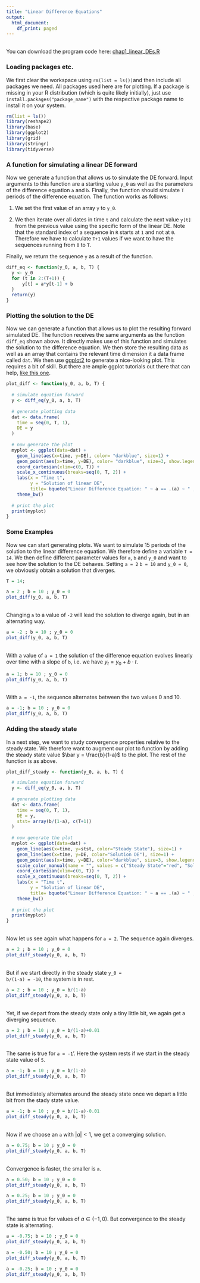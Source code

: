 ```yaml
---
title: "Linear Difference Equations"
output:
  html_document:
    df_print: paged
---
```

<br />
You can download the program code here: [chap1_linear_DEs.R](href="http://www.fabian-kindermann.de/teaching/dynmacro/chap1_linear_DEs.R")

### Loading packages etc.
We first clear the workspace using `rm(list = ls())`and then include all packages we need. All packages used here are for plotting. If a package is missing in your R distribution (which is quite likely initially), just use `install.packages("package_name")` with the respective package name to install it on your system.

```r
rm(list = ls())
library(reshape2)
library(base)
library(ggplot2)
library(grid)
library(stringr)
library(tidyverse)
```


### A function for simulating a linear DE forward

Now we generate a function that allows us to simulate the DE forward. Input arguments to this function are a starting value `y_0` as well as the parameters of the difference equation `a` and `b`. Finally, the function should simulate `T ` periods of the difference equation. The function works as follows:

1. We set the first value of an array `y` to `y_0`.

2. We then iterate over all dates in time `t` and calculate the next value `y[t]` from the previous value using the specific form of the linear DE. Note that the standard index of a sequence in `R` starts at `1` and not at `0`. Therefore we have to calculate `T+1` values if we want to have the sequences running from `0` to `T`.

Finally, we return the sequence `y` as a result of the function.

```r
diff_eq <- function(y_0, a, b, T) {
  y <- y_0
  for (t in 2:(T+1)) {
      y[t] = a*y[t-1] + b
  }
  return(y)
} 
```

### Plotting the solution to the DE

Now we can generate a function that allows us to plot the resulting forward simulated DE. The function receives the same arguments as the function `diff_eq` shown above. It directly makes use of this function and simulates the solution to the difference equation. We then store the resulting data as well as an array that contains the relevant time dimension it a data frame called `dat`. We then use [ggplot2](https://ggplot2.tidyverse.org) to generate a nice-looking plot. This requires a bit of skill. But there are ample ggplot tutorials out there that can help, [like this one](http://r-statistics.co/Complete-Ggplot2-Tutorial-Part1-With-R-Code.html).

```r
plot_diff <- function(y_0, a, b, T) {
  
  # simulate equation forward
  y <- diff_eq(y_0, a, b, T)
  
  # generate plotting data
  dat <- data.frame(
    time = seq(0, T, 1),
    DE = y
  )
  
  # now generate the plot
  myplot <- ggplot(data=dat) + 
    geom_line(aes(x=time, y=DE), color= "darkblue", size=1) +
    geom_point(aes(x=time, y=DE), color= "darkblue", size=3, show.legend = FALSE) +
    coord_cartesian(xlim=c(0, T)) + 
    scale_x_continuous(breaks=seq(0, T, 2)) +
    labs(x = "Time t",
         y = "Solution of linear DE",
         title= bquote("Linear Difference Equation: " ~ a == .(a) ~ " , " ~ b == .(b) ~ " , " ~ y[0] == .(y_0))) +
    theme_bw()
  
  # print the plot
  print(myplot)
}
```

### Some Examples 

Now we can start generating plots. We want to simulate 15 periods of the solution to the linear difference equation. We therefore define a variable `T = 14`. We then define different parameter values for `a`, `b` and `y_0` and want to see how the solution to the DE behaves. Setting `a = 2` `b = 10` and `y_0 = 0`, we obviously obtain a solution that diverges.

```r
T = 14;

a = 2 ; b = 10 ; y_0 = 0
plot_diff(y_0, a, b, T)
```

<br />
Changing `a` to a value of `-2` will lead the solution to diverge again, but in an alternating way.

```r
a = -2 ; b = 10 ; y_0 = 0
plot_diff(y_0, a, b, T)
```


<br />
With a value of `a = 1` the solution of the difference equation evolves linearly over time with a slope of `b`, i.e. we have $y_t = y_0 + b\cdot t$. 

```r
a = 1; b = 10 ; y_0 = 0
plot_diff(y_0, a, b, T)
```

<br />
With `a = -1`, the sequence alternates between the two values $0$ and $10$.

```r
a = -1; b = 10 ; y_0 = 0
plot_diff(y_0, a, b, T)
```

### Adding the steady state

In a next step, we want to study convergence properties relative to the steady state. We therefore want to augment our plot to function by adding the steady state value $\bar y = \frac{b}{1-a}$ to the plot. The rest of the function is as above.

```r
plot_diff_steady <- function(y_0, a, b, T) {

  # simulate equation forward
  y <- diff_eq(y_0, a, b, T)
  
  # generate plotting data
  dat <- data.frame(
    time = seq(0, T, 1),
    DE = y,
    stst= array(b/(1-a), c(T+1))
  )
  
  # now generate the plot
  myplot <- ggplot(data=dat) + 
    geom_line(aes(x=time, y=stst, color="Steady State"), size=1) +
    geom_line(aes(x=time, y=DE, color="Solution DE"), size=1) +
    geom_point(aes(x=time, y=DE), color="darkblue", size=3, show.legend = FALSE) +
    scale_color_manual(name = "", values = c("Steady State"="red", "Solution DE"="darkblue")) +
    coord_cartesian(xlim=c(0, T)) + 
    scale_x_continuous(breaks=seq(0, T, 2)) +
    labs(x = "Time t",
         y = "Solution of linear DE",
         title= bquote("Linear Difference Equation: " ~ a == .(a) ~ " , " ~ b == .(b) ~ " , " ~ y[0] == .(y_0))) +
    theme_bw()
  
  # print the plot
  print(myplot)
}
```


<br />
Now let us see again what happens for `a = 2`. The sequence again diverges.

```r
a = 2 ; b = 10 ; y_0 = 0
plot_diff_steady(y_0, a, b, T)
```

<br />
But if we start directly in the steady state <code>y_0 = b/(1-a) = -10</code>, the system is in rest.

```r
a = 2 ; b = 10 ; y_0 = b/(1-a)
plot_diff_steady(y_0, a, b, T)
```

<br />
Yet, if we depart from the steady state only a tiny little bit, we again get a diverging sequence.

```r
a = 2 ; b = 10 ; y_0 = b/(1-a)+0.01
plot_diff_steady(y_0, a, b, T)
```

<br />
The same is true for `a = -1`'. Here the system rests if we start in the steady state value of `5`.

```r
a = -1; b = 10 ; y_0 = b/(1-a)
plot_diff_steady(y_0, a, b, T)
```

<br />
But immediately alternates around the steady state once we depart a little bit from the stady state value.

```r
a = -1; b = 10 ; y_0 = b/(1-a)-0.01
plot_diff_steady(y_0, a, b, T)
```


<br />
Now if we choose an `a` with $|a| < 1$, we get a converging solution.

```r
a = 0.75; b = 10 ; y_0 = 0
plot_diff_steady(y_0, a, b, T)
```

<br />
Convergence is faster, the smaller is `a`.

```r
a = 0.50; b = 10 ; y_0 = 0
plot_diff_steady(y_0, a, b, T)
```

```r
a = 0.25; b = 10 ; y_0 = 0
plot_diff_steady(y_0, a, b, T)
```

<br />
The same is true for values of $a \in (-1, 0)$. But convergence to the steady state is alternating.

```r
a = -0.75; b = 10 ; y_0 = 0
plot_diff_steady(y_0, a, b, T)
```

```r
a = -0.50; b = 10 ; y_0 = 0
plot_diff_steady(y_0, a, b, T)
```

```r
a = -0.25; b = 10 ; y_0 = 0
plot_diff_steady(y_0, a, b, T)
```